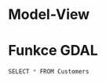 # Model-View 

# Funkce GDAL {.unnumbered}

```{#lst-customers .python lst-cap="Customers Query"}
SELECT * FROM Customers
```